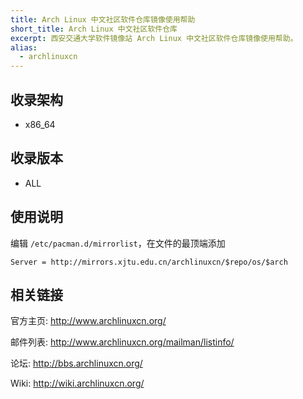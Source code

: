 ```yaml
---
title: Arch Linux 中文社区软件仓库镜像使用帮助
short_title: Arch Linux 中文社区软件仓库
excerpt: 西安交通大学软件镜像站 Arch Linux 中文社区软件仓库镜像使用帮助。
alias:
  - archlinuxcn
---
```


## 收录架构

- x86_64

## 收录版本

- ALL

## 使用说明

编辑 `/etc/pacman.d/mirrorlist`，在文件的最顶端添加

```
Server = http://mirrors.xjtu.edu.cn/archlinuxcn/$repo/os/$arch
```

## 相关链接

官方主页: http://www.archlinuxcn.org/

邮件列表: http://www.archlinuxcn.org/mailman/listinfo/

论坛: http://bbs.archlinuxcn.org/

Wiki: http://wiki.archlinuxcn.org/
